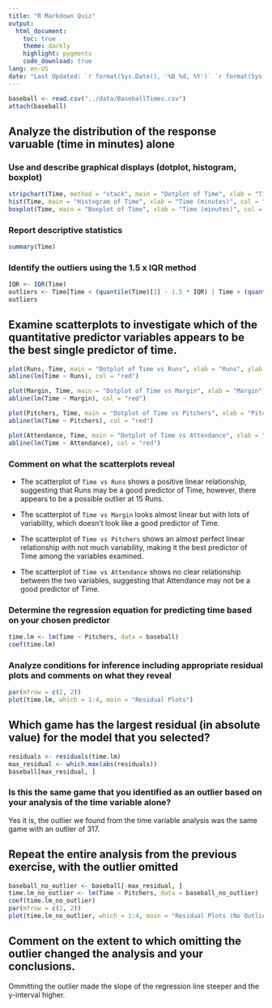 ```yaml
---
title: "R Markdown Quiz"
output:
  html_document:
    toc: true
    theme: darkly
    highlight: pygments
    code_download: true
lang: en-US
date: "Last Updated: `r format(Sys.Date(), '%B %d, %Y')` `r format(Sys.time(), '%H:%M:%S')`"
---
```


```r
baseball <- read.csv("../data/BaseballTimes.csv")
attach(baseball)
```

## Analyze the distribution of the response varuable (time in minutes) alone

###  Use and describe graphical displays (dotplot, histogram, boxplot)
```r
stripchart(Time, method = "stack", main = "Dotplot of Time", xlab = "Time (minutes)", ylab = "Frequency", pch = 19, col = "black")
hist(Time, main = "Histogram of Time", xlab = "Time (minutes)", col = "lightblue", breaks = 10)
boxplot(Time, main = "Boxplot of Time", xlab = "Time (minutes)", col = "lightblue", horizontal = TRUE)
```

###  Report descriptive statistics 
```r
summary(Time)
```

###  Identify the outliers using the 1.5 x IQR method 
```r
IQR <- IQR(Time)
outliers <- Time[Time < (quantile(Time)[2] - 1.5 * IQR) | Time > (quantile(Time)[4] + 1.5 * IQR)]
outliers
```

## Examine scatterplots to investigate which of the quantitative predictor variables appears to be the best single predictor of time.
```r
plot(Runs, Time, main = "Dotplot of Time vs Runs", xlab = "Runs", ylab = "Time (minutes)")
abline(lm(Time ~ Runs), col = "red")

plot(Margin, Time, main = "Dotplot of Time vs Margin", xlab = "Margin", ylab = "Time (minutes)")
abline(lm(Time ~ Margin), col = "red")

plot(Pitchers, Time, main = "Dotplot of Time vs Pitchers", xlab = "Pitchers", ylab = "Time (minutes)")
abline(lm(Time ~ Pitchers), col = "red")

plot(Attendance, Time, main = "Dotplot of Time vs Attendance", xlab = "Attendance", ylab = "Time (minutes)")
abline(lm(Time ~ Attendance), col = "red")
```

###  Comment on what the scatterplots reveal
- The scatterplot of `Time vs Runs` shows a positive linear relationship, suggesting that Runs may be a good predictor of Time, however, there appears to be a possible outlier at 15 Runs. 

- The scatterplot of `Time vs Margin` looks almost linear but with lots of variability, which doesn't look like a good predictor of Time.

- The scatterplot of `Time vs Pitchers` shows an almost perfect linear relationship with not much variability, making it the best predictor of Time among the variables examined.

- The scatterplot of `Time vs Attendance` shows no clear relationship between the two variables, suggesting that Attendance may not be a good predictor of Time.

###  Determine the regression equation for predicting time based on your chosen predictor
```r
time.lm <- lm(Time ~ Pitchers, data = baseball)
coef(time.lm)
```

###  Analyze conditions for inference including appropriate residual plots and comments on what they reveal
```r
par(mfrow = c(2, 2))
plot(time.lm, which = 1:4, main = "Residual Plots")
```

## Which game has the largest residual (in absolute value) for the model that you selected? 
```r
residuals <- residuals(time.lm)
max_residual <- which.max(abs(residuals))
baseball[max_residual, ]
```

###  Is this the same game that you identified as an outlier based on your analysis of the time variable alone?
Yes it is, the outlier we found from the time variable analysis was the same game with an outlier of 317.

## Repeat the entire analysis from the previous exercise, with the outlier omitted
```r
baseball_no_outlier <- baseball[-max_residual, ]
time.lm_no_outlier <- lm(Time ~ Pitchers, data = baseball_no_outlier)
coef(time.lm_no_outlier)
par(mfrow = c(2, 2))
plot(time.lm_no_outlier, which = 1:4, main = "Residual Plots (No Outlier)")
```

## Comment on the extent to which omitting the outlier changed the analysis and your conclusions.

Ommitting the outlier made the slope of the regression line steeper and the y-interval higher.